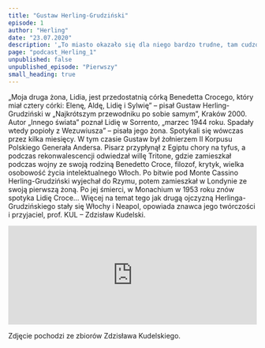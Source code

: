 ```yaml
---
title: "Gustaw Herling-Grudziński"
episode: 1
author: "Herling"
date: "23.07.2020"
description: '„To miasto okazało się dla niego bardzo trudne, tam cudzoziemiec czuje się zawsze przybyszem” – opowiada znawca jego twórczości i przyjaciel, prof. KUL – Zdzisław Kudelski.'
page: "podcast_Herling_1"
unpublished: false
unpublished_episode: "Pierwszy"
small_heading: true
---
```


„Moja druga żona, Lidia, jest przedostatnią córką Benedetta Crocego, który miał cztery córki: Elenę, Aldę, Lidię i Sylwię” – pisał Gustaw Herling-Grudziński w „Najkrótszym przewodniku po sobie samym”, Kraków 2000. Autor „Innego świata” poznał Lidię w Sorrento, „marzec  1944 roku. Spadały wtedy popioły z Wezuwiusza” – pisała jego żona. Spotykali się wówczas przez kilka miesięcy. W tym czasie Gustaw był żołnierzem II Korpusu Polskiego Generała Andersa. Pisarz przypłynął z Egiptu chory na tyfus, a podczas rekonwalescencji odwiedzał willę Tritone, gdzie zamieszkał podczas wojny ze swoją rodziną Benedetto Croce,  filozof, krytyk, wielka osobowość życia intelektualnego Włoch.  Po bitwie pod Monte Cassino Herling-Grudziński wyjechał do Rzymu, potem zamieszkał w Londynie ze swoją pierwszą żoną. Po jej śmierci, w Monachium w 1953 roku znów spotyka Lidię Croce… Więcej na temat tego jak drugą ojczyzną Herlinga-Grudzińskiego stały się Włochy i Neapol, opowiada znawca jego twórczości i przyjaciel, prof. KUL – Zdzisław Kudelski.

<iframe src="https://widget.spreaker.com/player?episode_id=39870674&theme=light&playlist=false&playlist-continuous=false&autoplay=false&live-autoplay=false&chapters-image=true&episode_image_position=right&hide-logo=false&hide-likes=false&hide-comments=false&hide-sharing=false&hide-download=true" width="100%" height="200px" frameborder="0"></iframe>

Zdjęcie pochodzi ze zbiorów Zdzisława Kudelskiego.